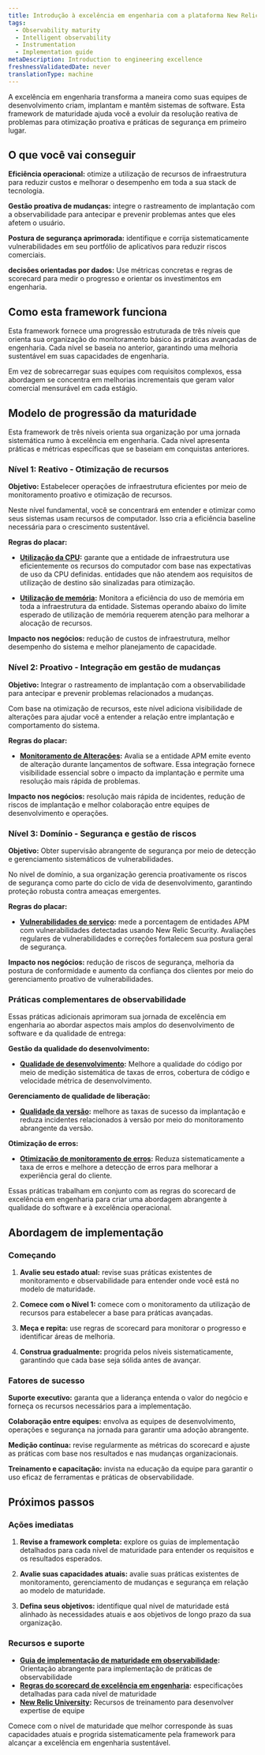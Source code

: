 ```yaml
---
title: Introdução à excelência em engenharia com a plataforma New Relic
tags:
  - Observability maturity
  - Intelligent observability
  - Instrumentation
  - Implementation guide
metaDescription: Introduction to engineering excellence
freshnessValidatedDate: never
translationType: machine
---
```


A excelência em engenharia transforma a maneira como suas equipes de desenvolvimento criam, implantam e mantêm sistemas de software. Esta framework de maturidade ajuda você a evoluir da resolução reativa de problemas para otimização proativa e práticas de segurança em primeiro lugar.

## O que você vai conseguir

**Eficiência operacional:** otimize a utilização de recursos de infraestrutura para reduzir custos e melhorar o desempenho em toda a sua stack de tecnologia.

**Gestão proativa de mudanças:** integre o rastreamento de implantação com a observabilidade para antecipar e prevenir problemas antes que eles afetem o usuário.

**Postura de segurança aprimorada:** identifique e corrija sistematicamente vulnerabilidades em seu portfólio de aplicativos para reduzir riscos comerciais.

**decisões orientadas por dados:** Use métricas concretas e regras de scorecard para medir o progresso e orientar os investimentos em engenharia.

## Como esta framework funciona

Esta framework fornece uma progressão estruturada de três níveis que orienta sua organização do monitoramento básico às práticas avançadas de engenharia. Cada nível se baseia no anterior, garantindo uma melhoria sustentável em suas capacidades de engenharia.

Em vez de sobrecarregar suas equipes com requisitos complexos, essa abordagem se concentra em melhorias incrementais que geram valor comercial mensurável em cada estágio.

## Modelo de progressão da maturidade

Esta framework de três níveis orienta sua organização por uma jornada sistemática rumo à excelência em engenharia. Cada nível apresenta práticas e métricas específicas que se baseiam em conquistas anteriores.

### Nível 1: Reativo - Otimização de recursos

**Objetivo:** Estabelecer operações de infraestrutura eficientes por meio de monitoramento proativo e otimização de recursos.

Neste nível fundamental, você se concentrará em entender e otimizar como seus sistemas usam recursos de computador. Isso cria a eficiência baseline necessária para o crescimento sustentável.

**Regras do placar:**

* **[Utilização da CPU](/docs/new-relic-solutions/observability-maturity/engineering-excellence/l1-cpu-utilization):** garante que a entidade de infraestrutura use eficientemente os recursos do computador com base nas expectativas de uso da CPU definidas. entidades que não atendem aos requisitos de utilização de destino são sinalizadas para otimização.

* **[Utilização de memória](/docs/new-relic-solutions/observability-maturity/engineering-excellence/l1-memory-utilization):** Monitora a eficiência do uso de memória em toda a infraestrutura da entidade. Sistemas operando abaixo do limite esperado de utilização de memória requerem atenção para melhorar a alocação de recursos.

**Impacto nos negócios:** redução de custos de infraestrutura, melhor desempenho do sistema e melhor planejamento de capacidade.

### Nível 2: Proativo - Integração em gestão de mudanças

**Objetivo:** Integrar o rastreamento de implantação com a observabilidade para antecipar e prevenir problemas relacionados a mudanças.

Com base na otimização de recursos, este nível adiciona visibilidade de alterações para ajudar você a entender a relação entre implantação e comportamento do sistema.

**Regras do placar:**

* **[Monitoramento de Alterações](/docs/new-relic-solutions/observability-maturity/engineering-excellence/l2-change-tracking):** Avalia se a entidade APM emite evento de alteração durante lançamentos de software. Essa integração fornece visibilidade essencial sobre o impacto da implantação e permite uma resolução mais rápida de problemas.

**Impacto nos negócios:** resolução mais rápida de incidentes, redução de riscos de implantação e melhor colaboração entre equipes de desenvolvimento e operações.

### Nível 3: Domínio - Segurança e gestão de riscos

**Objetivo:** Obter supervisão abrangente de segurança por meio de detecção e gerenciamento sistemáticos de vulnerabilidades.

No nível de domínio, a sua organização gerencia proativamente os riscos de segurança como parte do ciclo de vida de desenvolvimento, garantindo proteção robusta contra ameaças emergentes.

**Regras do placar:**

* **[Vulnerabilidades de serviço](/docs/new-relic-solutions/observability-maturity/engineering-excellence/l3-service-vulnerabilities):** mede a porcentagem de entidades APM com vulnerabilidades detectadas usando New Relic Security. Avaliações regulares de vulnerabilidades e correções fortalecem sua postura geral de segurança.

**Impacto nos negócios:** redução de riscos de segurança, melhoria da postura de conformidade e aumento da confiança dos clientes por meio do gerenciamento proativo de vulnerabilidades.

### Práticas complementares de observabilidade

Essas práticas adicionais aprimoram sua jornada de excelência em engenharia ao abordar aspectos mais amplos do desenvolvimento de software e da qualidade de entrega:

**Gestão da qualidade do desenvolvimento:**

* **[Qualidade de desenvolvimento](/docs/tutorial-innovation-and-growth/development-quality-mgmt/):** Melhore a qualidade do código por meio de medição sistemática de taxas de erros, cobertura de código e velocidade métrica de desenvolvimento.

**Gerenciamento de qualidade de liberação:**

* **[Qualidade da versão](/docs/tutorial-innovation-and-growth/release-quality-mgmt/):** melhore as taxas de sucesso da implantação e reduza incidentes relacionados à versão por meio do monitoramento abrangente da versão.

**Otimização de erros:**

* **[Otimização de monitoramento de erros](/docs/new-relic-solutions/observability-maturity/uptime-performance-reliability/error-optimization/):** Reduza sistematicamente a taxa de erros e melhore a detecção de erros para melhorar a experiência geral do cliente.

Essas práticas trabalham em conjunto com as regras do scorecard de excelência em engenharia para criar uma abordagem abrangente à qualidade do software e à excelência operacional.

## Abordagem de implementação

### Começando

1. **Avalie seu estado atual:** revise suas práticas existentes de monitoramento e observabilidade para entender onde você está no modelo de maturidade.

2. **Comece com o Nível 1:** comece com o monitoramento da utilização de recursos para estabelecer a base para práticas avançadas.

3. **Meça e repita:** use regras de scorecard para monitorar o progresso e identificar áreas de melhoria.

4. **Construa gradualmente:** progrida pelos níveis sistematicamente, garantindo que cada base seja sólida antes de avançar.

### Fatores de sucesso

**Suporte executivo:** garanta que a liderança entenda o valor do negócio e forneça os recursos necessários para a implementação.

**Colaboração entre equipes:** envolva as equipes de desenvolvimento, operações e segurança na jornada para garantir uma adoção abrangente.

**Medição contínua:** revise regularmente as métricas do scorecard e ajuste as práticas com base nos resultados e nas mudanças organizacionais.

**Treinamento e capacitação:** invista na educação da equipe para garantir o uso eficaz de ferramentas e práticas de observabilidade.

## Próximos passos

### Ações imediatas

1. **Revise a framework completa:** explore os guias de implementação detalhados para cada nível de maturidade para entender os requisitos e os resultados esperados.

2. **Avalie suas capacidades atuais:** avalie suas práticas existentes de monitoramento, gerenciamento de mudanças e segurança em relação ao modelo de maturidade.

3. **Defina seus objetivos:** identifique qual nível de maturidade está alinhado às necessidades atuais e aos objetivos de longo prazo da sua organização.

### Recursos e suporte

* **[Guia de implementação de maturidade em observabilidade](/docs/new-relic-solutions/observability-maturity/introduction/):** Orientação abrangente para implementação de práticas de observabilidade
* **[Regras do scorecard de excelência em engenharia](/docs/new-relic-solutions/observability-maturity/engineering-excellence/):** especificações detalhadas para cada nível de maturidade
* **[New Relic University](https://learn.newrelic.com/):** Recursos de treinamento para desenvolver expertise de equipe

Comece com o nível de maturidade que melhor corresponde às suas capacidades atuais e progrida sistematicamente pela framework para alcançar a excelência em engenharia sustentável.